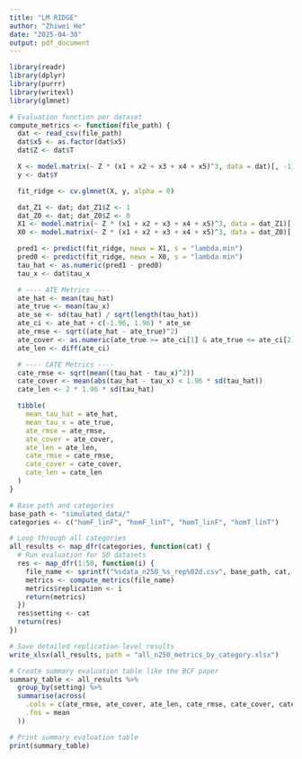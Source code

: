 ---
title: "LM RIDGE"
author: "Zhiwei He"
date: "2025-04-30"
output: pdf_document
---



```{r}

library(readr)
library(dplyr)
library(purrr)
library(writexl)
library(glmnet)

# Evaluation function per dataset
compute_metrics <- function(file_path) {
  dat <- read_csv(file_path)
  dat$x5 <- as.factor(dat$x5)
  dat$Z <- dat$T

  X <- model.matrix(~ Z * (x1 + x2 + x3 + x4 + x5)^3, data = dat)[, -1]
  y <- dat$Y

  fit_ridge <- cv.glmnet(X, y, alpha = 0)

  dat_Z1 <- dat; dat_Z1$Z <- 1
  dat_Z0 <- dat; dat_Z0$Z <- 0
  X1 <- model.matrix(~ Z * (x1 + x2 + x3 + x4 + x5)^3, data = dat_Z1)[, -1]
  X0 <- model.matrix(~ Z * (x1 + x2 + x3 + x4 + x5)^3, data = dat_Z0)[, -1]

  pred1 <- predict(fit_ridge, newx = X1, s = "lambda.min")
  pred0 <- predict(fit_ridge, newx = X0, s = "lambda.min")
  tau_hat <- as.numeric(pred1 - pred0)
  tau_x <- dat$tau_x

  # ---- ATE Metrics ----
  ate_hat <- mean(tau_hat)
  ate_true <- mean(tau_x)
  ate_se <- sd(tau_hat) / sqrt(length(tau_hat))
  ate_ci <- ate_hat + c(-1.96, 1.96) * ate_se
  ate_rmse <- sqrt((ate_hat - ate_true)^2)
  ate_cover <- as.numeric(ate_true >= ate_ci[1] & ate_true <= ate_ci[2])
  ate_len <- diff(ate_ci)

  # ---- CATE Metrics ----
  cate_rmse <- sqrt(mean((tau_hat - tau_x)^2))
  cate_cover <- mean(abs(tau_hat - tau_x) < 1.96 * sd(tau_hat))
  cate_len <- 2 * 1.96 * sd(tau_hat)

  tibble(
    mean_tau_hat = ate_hat,
    mean_tau_x = ate_true,
    ate_rmse = ate_rmse,
    ate_cover = ate_cover,
    ate_len = ate_len,
    cate_rmse = cate_rmse,
    cate_cover = cate_cover,
    cate_len = cate_len
  )
}

```



```{r}
# Base path and categories
base_path <- "simulated_data/"
categories <- c("homF_linF", "homF_linT", "homT_linF", "homT_linT")

# Loop through all categories
all_results <- map_dfr(categories, function(cat) {
  # Run evaluation for 50 datasets
  res <- map_dfr(1:50, function(i) {
    file_name <- sprintf("%sdata_n250_%s_rep%02d.csv", base_path, cat, i)
    metrics <- compute_metrics(file_name)
    metrics$replication <- i
    return(metrics)
  })
  res$setting <- cat
  return(res)
})

# Save detailed replication-level results
write_xlsx(all_results, path = "all_n250_metrics_by_category.xlsx")

# Create summary evaluation table like the BCF paper
summary_table <- all_results %>%
  group_by(setting) %>%
  summarise(across(
    .cols = c(ate_rmse, ate_cover, ate_len, cate_rmse, cate_cover, cate_len),
    .fns = mean
  ))

# Print summary evaluation table
print(summary_table)
```

